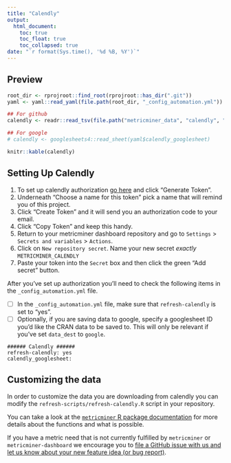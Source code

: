 ```yaml
---
title: "Calendly"
output:
  html_document:
    toc: true
    toc_float: true
    toc_collapsed: true
date: "`r format(Sys.time(), '%d %B, %Y')`"
---
```


## Preview

```r
root_dir <- rprojroot::find_root(rprojroot::has_dir(".git"))
yaml <- yaml::read_yaml(file.path(root_dir, "_config_automation.yml"))

## For github
calendly <- readr::read_tsv(file.path("metricminer_data", "calendly", "calendly.tsv"))

## For google
# calendly <- googlesheets4::read_sheet(yaml$calendly_googlesheet)
```

```r
knitr::kable(calendly)
```

## Setting Up Calendly

1. To set up calendly authorization [go here](https://calendly.com/integrations/api_webhooks) and click "Generate Token".
2. Underneath "Choose a name for this token" pick a name that will remind you of this project.
3. Click "Create Token" and it will send you an authorization code to your email.
4. Click "Copy Token" and keep this handy.
5. Return to your metricminer dashboard repository and go to `Settings` > `Secrets and variables` > `Actions`.
6. Click on `New repository secret`. Name your new secret *exactly* `METRICMINER_CALENDLY`
7. Paste your token into the `Secret` box and then click the green "Add secret" button.

After you've set up authorization you'll need to check the following items in the `_config_automation.yml` file.

- [ ] In the `_config_automation.yml` file, make sure that `refresh-calendly` is set to "yes".
- [ ] Optionally, if you are saving data to google, specify a googlesheet ID you'd like the CRAN data to be saved to. This will only be relevant if you've set `data_dest` to `google`.
```
###### Calendly ######
refresh-calendly: yes
calendly_googlesheet:
```

## Customizing the data

In order to customize the data you are downloading from calendly you can modify the
`refresh-scripts/refresh-calendly.R` script in your repository.

You can take a look at the [`metricminer` R package documentation](https://ottrproject.org/metricminer/articles/getting-started.html) for more details about the functions and what is possible.

If you have a metric need that is not currently fulfilled by `metricminer` or `metricminer-dashboard` we encourage you to [file a GitHub issue with us and let us know about your new feature idea (or bug report)](https://github.com/ottrproject/metricminer/issues/new/choose).

